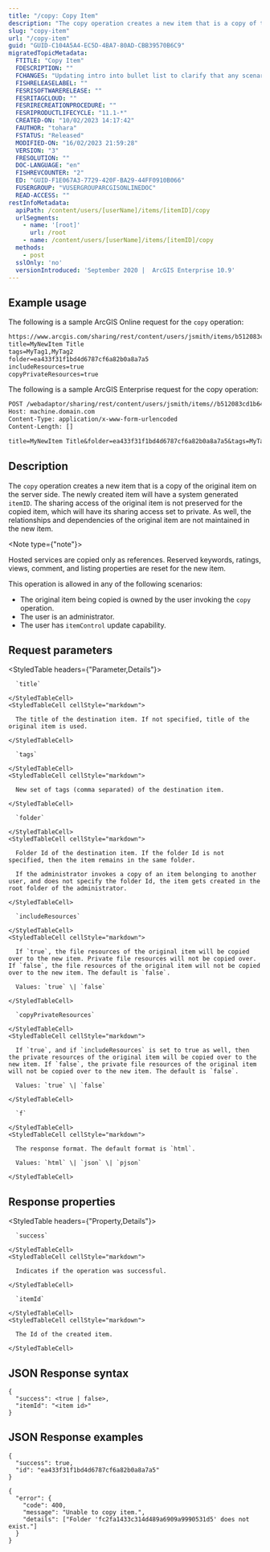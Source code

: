 ```yaml
---
title: "/copy: Copy Item"
description: "The copy operation creates a new item that is a copy of the original item on the server side."
slug: "copy-item"
url: "/copy-item"
guid: "GUID-C104A5A4-EC5D-4BA7-80AD-CBB39570B6C9"
migratedTopicMetadata:
  FTITLE: "Copy Item"
  FDESCRIPTION: ""
  FCHANGES: "Updating intro into bullet list to clarify that any scenarios are accepted, not all three being required"
  FISHRELEASELABEL: ""
  FESRISOFTWARERELEASE: ""
  FESRITAGCLOUD: ""
  FESRIRECREATIONPROCEDURE: ""
  FESRIPRODUCTLIFECYCLE: "11.1-*"
  CREATED-ON: "10/02/2023 14:17:42"
  FAUTHOR: "tohara"
  FSTATUS: "Released"
  MODIFIED-ON: "16/02/2023 21:59:28"
  VERSION: "3"
  FRESOLUTION: ""
  DOC-LANGUAGE: "en"
  FISHREVCOUNTER: "2"
  ED: "GUID-F1E067A3-7729-420F-BA29-44FF0910B066"
  FUSERGROUP: "VUSERGROUPARCGISONLINEDOC"
  READ-ACCESS: ""
restInfoMetadata:
  apiPath: /content/users/[userName]/items/[itemID]/copy
  urlSegments:
    - name: '[root]'
      url: /root
    - name: /content/users/[userName]/items/[itemID]/copy
  methods:
    - post
  sslOnly: 'no'
  versionIntroduced: 'September 2020 |  ArcGIS Enterprise 10.9'
---
```


## Example usage

The following is a sample ArcGIS Online request for the `copy` operation:

```markdown
https://www.arcgis.com/sharing/rest/content/users/jsmith/items/b512083cd1b64e2da1d3f66dbb135956/copy
title=MyNewItem Title
tags=MyTag1,MyTag2
folder=ea433f31f1bd4d6787cf6a82b0a8a7a5
includeResources=true
copyPrivateResources=true
```

The following is a sample ArcGIS Enterprise request for the copy operation:

```markdown
POST /webadaptor/sharing/rest/content/users/jsmith/items//b512083cd1b64e2da1d3f66dbb135956/copy HTTP/1.1
Host: machine.domain.com
Content-Type: application/x-www-form-urlencoded
Content-Length: []

title=MyNewItem Title&folder=ea433f31f1bd4d6787cf6a82b0a8a7a5&tags=MyTag1,MyTag2&includeResources=false&copyPrivateResources=false&=pjson
``` 

## Description

The `copy` operation creates a new item that is a copy of the original item on the server side. The newly created item will have a system generated `itemID`. The sharing access of the original item is not preserved for the copied item, which will have its sharing access set to private. As well, the relationships and dependencies of the original item are not maintained in the new item.

<Note type={"note"}>

Hosted services are copied only as references. Reserved keywords, ratings, views, comment, and listing properties are reset for the new item.

</Note>

This operation is allowed in any of the following scenarios:

-   The original item being copied is owned by the user invoking the `copy` operation.
-   The user is an administrator.
-   The user has `itemControl` update capability.

## Request parameters

<StyledTable headers={"Parameter,Details"}>
  <StyledTableRow>
    <StyledTableCell cellStyle="markdown">

      `title` 

    </StyledTableCell>
    <StyledTableCell cellStyle="markdown">

      The title of the destination item. If not specified, title of the original item is used.

    </StyledTableCell>
  </StyledTableRow>
  <StyledTableRow>
    <StyledTableCell cellStyle="markdown">

      `tags` 

    </StyledTableCell>
    <StyledTableCell cellStyle="markdown">

      New set of tags (comma separated) of the destination item.

    </StyledTableCell>
  </StyledTableRow>
  <StyledTableRow>
    <StyledTableCell cellStyle="markdown">

      `folder` 

    </StyledTableCell>
    <StyledTableCell cellStyle="markdown">

      Folder Id of the destination item. If the folder Id is not specified, then the item remains in the same folder.

      If the administrator invokes a copy of an item belonging to another user, and does not specify the folder Id, the item gets created in the root folder of the administrator.

    </StyledTableCell>
  </StyledTableRow>
  <StyledTableRow>
    <StyledTableCell cellStyle="markdown">

      `includeResources` 

    </StyledTableCell>
    <StyledTableCell cellStyle="markdown">

      If `true`, the file resources of the original item will be copied over to the new item. Private file resources will not be copied over. If `false`, the file resources of the original item will not be copied over to the new item. The default is `false`.

      Values: `true` \| `false`

    </StyledTableCell>
  </StyledTableRow>
  <StyledTableRow>
    <StyledTableCell cellStyle="markdown">

      `copyPrivateResources` 

    </StyledTableCell>
    <StyledTableCell cellStyle="markdown">

      If `true`, and if `includeResources` is set to true as well, then the private resources of the original item will be copied over to the new item. If `false`, the private file resources of the original item will not be copied over to the new item. The default is `false`.

      Values: `true` \| `false`

    </StyledTableCell>
  </StyledTableRow>
  <StyledTableRow>
    <StyledTableCell cellStyle="markdown">

      `f` 

    </StyledTableCell>
    <StyledTableCell cellStyle="markdown">

      The response format. The default format is `html`.

      Values: `html` \| `json` \| `pjson`

    </StyledTableCell>
  </StyledTableRow>
</StyledTable>

## Response properties

<StyledTable headers={"Property,Details"}>
  <StyledTableRow>
    <StyledTableCell cellStyle="markdown">

      `success` 

    </StyledTableCell>
    <StyledTableCell cellStyle="markdown">

      Indicates if the operation was successful.

    </StyledTableCell>
  </StyledTableRow>
  <StyledTableRow>
    <StyledTableCell cellStyle="markdown">

      `itemId` 

    </StyledTableCell>
    <StyledTableCell cellStyle="markdown">

      The Id of the created item.

    </StyledTableCell>
  </StyledTableRow>
</StyledTable>

## JSON Response syntax

```other
{
  "success": <true | false>,
  "itemId": "<item id>"
}
``` 

## JSON Response examples

```other
{
  "success": true,
  "id": "ea433f31f1bd4d6787cf6a82b0a8a7a5"
}
```

```other
{
  "error": {
    "code": 400,
    "message": "Unable to copy item.",
    "details": ["Folder 'fc2fa1433c314d489a6909a9990531d5' does not exist."]
  }
}
```

 
